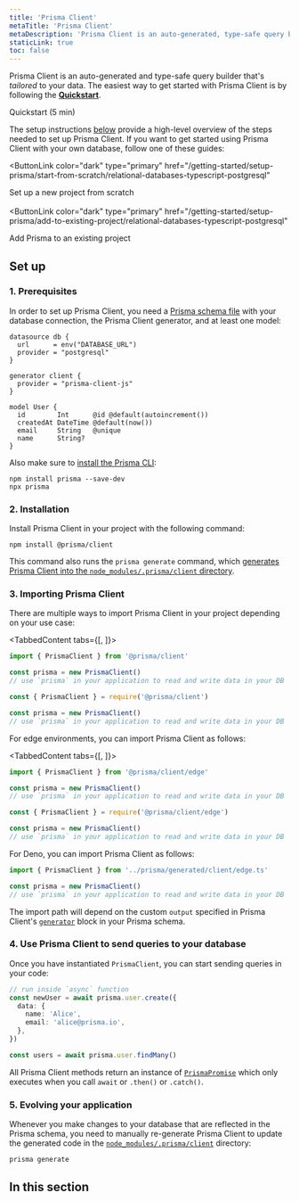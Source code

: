 ```yaml
---
title: 'Prisma Client'
metaTitle: 'Prisma Client'
metaDescription: 'Prisma Client is an auto-generated, type-safe query builder generated based on the models and attributes of your Prisma schema.'
staticLink: true
toc: false
---
```


<TopBlock>

Prisma Client is an auto-generated and type-safe query builder that's _tailored_ to your data. The easiest way to get started with Prisma Client is by following the **[Quickstart](/getting-started/quickstart)**.

<ButtonLink color="dark" type="primary" href="/getting-started/quickstart">
  Quickstart (5 min)
</ButtonLink>

The setup instructions [below](#set-up) provide a high-level overview of the steps needed to set up Prisma Client. If you want to get started using Prisma Client with your own database, follow one of these guides:

<ButtonLink
  color="dark"
  type="primary"
  href="/getting-started/setup-prisma/start-from-scratch/relational-databases-typescript-postgresql"
>
  Set up a new project from scratch
</ButtonLink>
<br />
<br />
<ButtonLink
  color="dark"
  type="primary"
  href="/getting-started/setup-prisma/add-to-existing-project/relational-databases-typescript-postgresql"
>
  Add Prisma to an existing project
</ButtonLink>

</TopBlock>

## Set up

### 1. Prerequisites

In order to set up Prisma Client, you need a [Prisma schema file](/concepts/components/prisma-schema) with your database connection, the Prisma Client generator, and at least one model:

```prisma file=schema.prisma
datasource db {
  url      = env("DATABASE_URL")
  provider = "postgresql"
}

generator client {
  provider = "prisma-client-js"
}

model User {
  id        Int      @id @default(autoincrement())
  createdAt DateTime @default(now())
  email     String   @unique
  name      String?
}
```

Also make sure to [install the Prisma CLI](/reference/api-reference/command-reference#installation):

```
npm install prisma --save-dev
npx prisma
```

### 2. Installation

Install Prisma Client in your project with the following command:

```
npm install @prisma/client
```

This command also runs the `prisma generate` command, which [generates Prisma Client into the `node_modules/.prisma/client` directory](working-with-prismaclient/generating-prisma-client#the-prismaclient-npm-package).

### 3. Importing Prisma Client

There are multiple ways to import Prisma Client in your project depending on your use case:

<TabbedContent tabs={[<FileWithIcon text="TypeScript" icon="file"/>, <FileWithIcon text="JavaScript" icon="file"/>]}>

<tab>

```ts
import { PrismaClient } from '@prisma/client'

const prisma = new PrismaClient()
// use `prisma` in your application to read and write data in your DB
```

</tab>

<tab>

```js
const { PrismaClient } = require('@prisma/client')

const prisma = new PrismaClient()
// use `prisma` in your application to read and write data in your DB
```

</tab>

</TabbedContent>

For edge environments, you can import Prisma Client as follows:

<TabbedContent tabs={[<FileWithIcon text="TypeScript" icon="file"/>, <FileWithIcon text="JavaScript" icon="file"/>]}>

<tab>

```ts
import { PrismaClient } from '@prisma/client/edge'

const prisma = new PrismaClient()
// use `prisma` in your application to read and write data in your DB
```

</tab>

<tab>

```js
const { PrismaClient } = require('@prisma/client/edge')

const prisma = new PrismaClient()
// use `prisma` in your application to read and write data in your DB
```

</tab>

</TabbedContent>

For Deno, you can import Prisma Client as follows:

```ts file=lib/prisma.ts
import { PrismaClient } from '../prisma/generated/client/edge.ts'

const prisma = new PrismaClient()
// use `prisma` in your application to read and write data in your DB
```

The import path will depend on the custom `output` specified in Prisma Client's [`generator`](/reference/api-reference/prisma-schema-reference#fields-1)<span class="api"></span> block in your Prisma schema.

### 4. Use Prisma Client to send queries to your database

Once you have instantiated `PrismaClient`, you can start sending queries in your code:

```ts
// run inside `async` function
const newUser = await prisma.user.create({
  data: {
    name: 'Alice',
    email: 'alice@prisma.io',
  },
})

const users = await prisma.user.findMany()
```

<Admonition type="info">

All Prisma Client methods return an instance of [`PrismaPromise`](../../../reference/api-reference/prisma-client-reference#prismapromise-behavior) which only executes when you call `await` or `.then()` or `.catch()`.

</Admonition>

### 5. Evolving your application

Whenever you make changes to your database that are reflected in the Prisma schema, you need to manually re-generate Prisma Client to update the generated code in the [`node_modules/.prisma/client`](working-with-prismaclient/generating-prisma-client#the-prismaclient-npm-package) directory:

```
prisma generate
```

## In this section

<Subsections />
